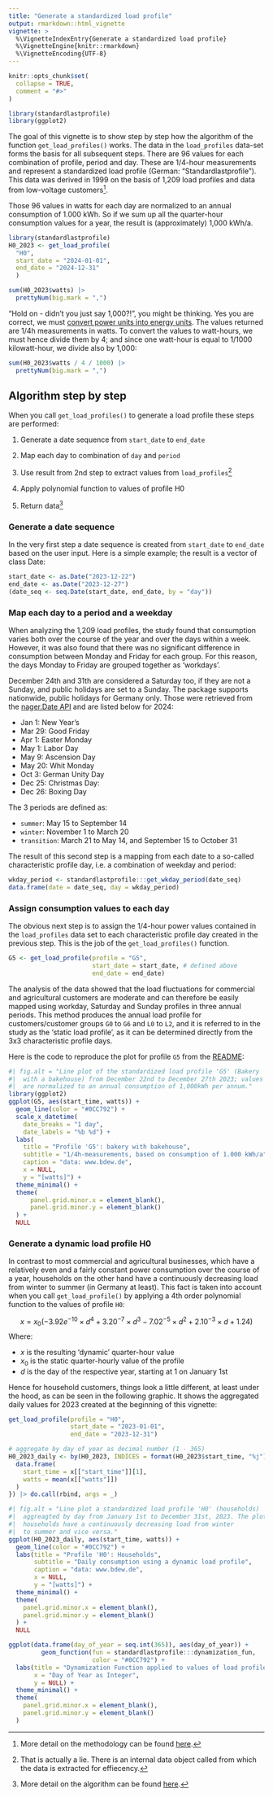 ```yaml
---
title: "Generate a standardized load profile"
output: rmarkdown::html_vignette
vignette: >
  %\VignetteIndexEntry{Generate a standardized load profile}
  %\VignetteEngine{knitr::rmarkdown}
  %\VignetteEncoding{UTF-8}
---
```


```r
knitr::opts_chunk$set(
  collapse = TRUE,
  comment = "#>"
)
```

``` r
library(standardlastprofile)
library(ggplot2)
```

The goal of this vignette is to show step by step how the algorithm of the function `get_load_profiles()` works. The data in the `load_profiles` data-set forms the basis for all subsequent steps. There are 96 values for each combination of profile, period and day. These are 1/4-hour measurements and represent a standardized load profile (German: "Standardlastprofile"). This data was derived in 1999 on the basis of 1,209 load profiles and data from low-voltage customers[^bdew-1].

  [^bdew-1]: More detail on the methodology can be found [here](https://www.bdew.de/media/documents/1999_Repraesentative-VDEW-Lastprofile.pdf).

Those 96 values in watts for each day are normalized to an annual consumption of 1.000 kWh. So if we sum up all the quarter-hour consumption values for a year, the result is (approximately) 1,000 kWh/a.

```r
library(standardlastprofile)
H0_2023 <- get_load_profile(
  "H0",
  start_date = "2024-01-01",
  end_date = "2024-12-31"
  )
```

```r
sum(H0_2023$watts) |> 
  prettyNum(big.mark = ",")
```

"Hold on - didn't you just say 1,000?!", you might be thinking. Yes you are correct, we must [convert power units into energy units](https://en.wikipedia.org/wiki/Watt#Distinction_between_watts_and_watt-hours). The values returned are 1/4h measurements in watts. To convert the values to watt-hours, we must hence divide them by 4; and since one watt-hour is equal to 1/1000 kilowatt-hour, we divide also by 1,000:

```r
sum(H0_2023$watts / 4 / 1000) |> 
  prettyNum(big.mark = ",")
```

## Algorithm step by step

When you call `get_load_profiles()` to generate a load profile these steps are performed:

1. Generate a date sequence from `start_date` to `end_date`
2. Map each day to combination of `day` and `period`
3. Use result from 2nd step to extract values from `load_profiles`[^data-1]

    [^data-1]: That is actually a lie. There is an internal data object called from which the data is extracted for effiecency.

4. Apply polynomial function to values of profile H0
5. Return data[^bdew-2]

  [^bdew-2]: More detail on the algorithm can be found [here](https://www.bdew.de/media/documents/2000131_Anwendung-repraesentativen_Lastprofile-Step-by-step.pdf).

  
### Generate a date sequence

In the very first step a date sequence is created from `start_date` to `end_date` based on the user input. Here is a simple example; the result is a vector of class Date:

```r
start_date <- as.Date("2023-12-22")
end_date <- as.Date("2023-12-27")
(date_seq <- seq.Date(start_date, end_date, by = "day"))
```

### Map each day to a period and a weekday

When analyzing the 1,209 load profiles, the study found that consumption varies both over the course of the year and over the days within a week. However, it was also found that there was no significant difference in consumption between Monday and Friday for each group. For this reason, the days Monday to Friday are grouped together as 'workdays'.

December 24th and 31th are considered a Saturday too, if they are not a Sunday, and public holidays are set to a Sunday. The package supports nationwide, public holidays for Germany only. Those were retrieved from the [nager.Date API](https://github.com/nager/Nager.Date) and are listed below for 2024:

* Jan 1: New Year's
* Mar 29: Good Friday
* Apr 1: Easter Monday
* May 1: Labor Day
* May 9: Ascension Day
* May 20: Whit Monday
* Oct 3: German Unity Day
* Dec 25: Christmas Day: 
* Dec 26: Boxing Day

The 3 periods are defined as:

* `summer`: May 15 to September 14
* `winter`: November 1 to March 20
* `transition`: March 21 to May 14, and September 15 to October 31

The result of this second step is a mapping from each date to a so-called characteristic profile day, i.e. a combination of weekday and period:

```r
wkday_period <- standardlastprofile:::get_wkday_period(date_seq)
data.frame(date = date_seq, day = wkday_period)
```

### Assign consumption values to each day

The obvious next step is to assign the 1/4-hour power values contained in the `load_profiles` data set to each characteristic profile day created in the previous step. This is the job of the `get_load_profiles()` function. 

``` r
G5 <- get_load_profile(profile = "G5",
                       start_date = start_date, # defined above
                       end_date = end_date)
```

The analysis of the data showed that the load fluctuations for commercial and agricultural customers are moderate and can therefore be easily mapped using workday, Saturday and Sunday profiles in three annual periods. This method produces the annual load profile for customers/customer groups `G0` to `G6` and `L0` to `L2`, and it is referred to in the study as the 'static load profile', as it can be determined directly from the 3x3 characteristic profile days. 

Here is the code to reproduce the plot for profile `G5` from the [README](https://github.com/flrd/standardlastprofile#generate-a-load-profile):

``` r
#| fig.alt = "Line plot of the standardized load profile 'G5' (Bakery
#|  with a bakehouse) from December 22nd to December 27th 2023; values 
#|  are normalized to an annual consumption of 1,000kWh per annum."
library(ggplot2)
ggplot(G5, aes(start_time, watts)) +
  geom_line(color = "#0CC792") +
  scale_x_datetime(
    date_breaks = "1 day",
    date_labels = "%b %d") +
  labs(
    title = "Profile 'G5': bakery with bakehouse",
    subtitle = "1/4h-measurements, based on consumption of 1.000 kWh/a",
    caption = "data: www.bdew.de",
    x = NULL,
    y = "[watts]") +
  theme_minimal() +
  theme(
      panel.grid.minor.x = element_blank(),
      panel.grid.minor.y = element_blank()
  ) +
  NULL
```

### Generate a dynamic load profile H0

In contrast to most commercial and agricultural businesses, which have a relatively even and a fairly constant power consumption over the course of a year, households on the other hand have a continuously decreasing load from winter to summer (in Germany at least). This fact is taken into account when you call `get_load_profile()` by applying a 4th order polynomial function to the values of profile `H0`:

$$
x = x_0 (-3.92e^{-10} \times d^4 + 3.20^{-7} \times  d^3 - 7.02^{-5} \times d^2 + 2.10^{-3} \times d + 1.24)
$$
Where:

* $x$ is the resulting 'dynamic' quarter-hour value
* $x_0$ is the static quarter-hourly value of the profile
* $d$ is the day of the respective year, starting at 1 on January 1st

Hence for household customers, things look a little different, at least under the hood, as can be seen in the following graphic. It shows the aggregated daily values for 2023 created at the beginning of this vignette:

``` r
get_load_profile(profile = "H0",
                 start_date = "2023-01-01",
                 end_date = "2023-12-31")
```

``` r
# aggregate by day of year as decimal number (1 - 365)
H0_2023_daily <- by(H0_2023, INDICES = format(H0_2023$start_time, "%j"), FUN = function(x) {
  data.frame(
    start_time = x[["start_time"]][1],
    watts = mean(x[["watts"]])
  )
}) |> do.call(rbind, args = _)
```


``` r
#| fig.alt = "Line plot a standardized load profile 'H0' (households)
#|  aggreagted by day from January 1st to December 31st, 2023. The plot shows that  
#|  households have a continuously decreasing load from winter 
#|  to summer and vice versa."
ggplot(H0_2023_daily, aes(start_time, watts)) +
  geom_line(color = "#0CC792") +
  labs(title = "Profile 'H0': Households",
       subtitle = "Daily consumption using a dynamic load profile",
       caption = "data: www.bdew.de",
       x = NULL,
       y = "[watts]") +
  theme_minimal() +
  theme(
    panel.grid.minor.x = element_blank(),
    panel.grid.minor.y = element_blank()
  ) +
  NULL
```



``` r
ggplot(data.frame(day_of_year = seq.int(365)), aes(day_of_year)) +
         geom_function(fun = standardlastprofile:::dynamization_fun,
                       color = "#0CC792") +
  labs(title = "Dynamization Function applied to values of load profile H0",
       x = "Day of Year as Integer",
       y = NULL) +
  theme_minimal() +
  theme(
    panel.grid.minor.x = element_blank(),
    panel.grid.minor.y = element_blank()
  )
```

